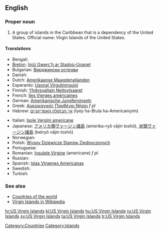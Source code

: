 ==English==

===Proper noun===
{{en-proper noun|head=[[US]] [[Virgin]] [[Island]]s}}

# A group of islands in the Caribbean that is a dependency of the United States. Official name: Virgin Islands of the United States.

====Translations====
{{trans-top|Country in the Carribean}}
* Bengali: {{t-|bn|মার্কিন ভার্জিন দ্বীপপুঞ্জ}}
* [[Breton]]: [[Inizi Gwerc'h ar Stadoù-Unanet]]
* Bulgarian: [[Вирджински острови]]
* Danish: {{t|da|Amerikanske Jomfruøer}}
* Dutch: [[Amerikaanse Maagdeneilanden]]
* Esperanto: [[Usonaj Virgulininsuloj]]
* Finnish: [[Yhdysvaltain Neitsytsaaret]]
* French: [[Iles Vierges américaines]]
* German: [[Amerikanische Jungferninseln]]
* Greek: [[Αμερικανικές Παρθένοι Νήσοι]] ''f pl''
* Hebrew: [[איי הבתולה האמריקניים]] (Iyey ha-Btula ha-Americaniyim)
{{trans-mid}}
* Italian: [[Isole Vergini americane]]
* Japanese: [[アメリカ領ヴァージン諸島]] (amerika-ryō vājin toshō), [[米領ヴァージン諸島]] (beiryō vājin toshō)
* Norwegian: {{t|no|Amerikanske Jomfruøyene|p}}
* Polish: [[Wyspy Dziewicze Stanów Zjednoczonych]]
* Portuguese: {{t+|pt|Ilhas Virgens Americanas}}
* Romanian: [[Insulele Virgine]] (americane) ''f pl''
* Russian: {{t|ru|Американские Виргинские острова|p|tr=Amerikanskije Virginskije ostrova}}
* Spanish: [[Islas Vírgenes Americanas]]
* Swedish: {{t+|sv|Amerikanska Jungfruöarna}}
* Turkish: {{t|tr|ABD Virgin Adaları}}
{{trans-bottom}}

===See also===
* [[Appendix:Countries of the world|Countries of the world]]
* [[w:Virgin_Islands|Virgin Islands in Wikipedia]]

[[Category:Countries]]
[[Category:Islands]]

[[hr:US Virgin Islands]]
[[kl:US Virgin Islands]]
[[hu:US Virgin Islands]]
[[ru:US Virgin Islands]]
[[sv:US Virgin Islands]]
[[ta:US Virgin Islands]]
[[tr:US Virgin Islands]]